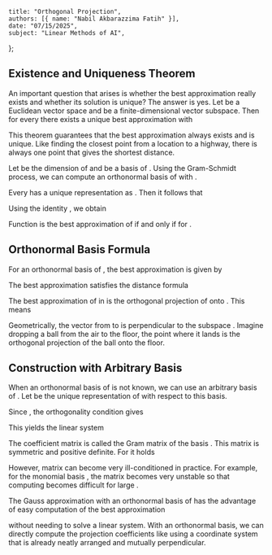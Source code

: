     title: "Orthogonal Projection",
    authors: [{ name: "Nabil Akbarazzima Fatih" }],
    date: "07/15/2025",
    subject: "Linear Methods of AI",
};

## Existence and Uniqueness Theorem

An important question that arises is whether the best approximation really exists and whether its solution is unique? The answer is yes. Let <InlineMath math="V" /> be a Euclidean vector space and <InlineMath math="S \subset V" /> be a finite-dimensional vector subspace. Then for every <InlineMath math="f \in V" /> there exists a unique best approximation <InlineMath math="g \in S" /> with

<BlockMath math="\|f - g\| = \min_{\varphi \in S} \|f - \varphi\|" />

This theorem guarantees that the best approximation always exists and is unique. Like finding the closest point from a location to a highway, there is always one point that gives the shortest distance.

Let <InlineMath math="n" /> be the dimension of <InlineMath math="S" /> and <InlineMath math="\psi_1, \ldots, \psi_n" /> be a basis of <InlineMath math="S" />. Using the Gram-Schmidt process, we can compute an orthonormal basis <InlineMath math="\varphi_1, \ldots, \varphi_n" /> of <InlineMath math="S" /> with <InlineMath math="\langle \varphi_i, \varphi_k \rangle = \delta_{ik}" />. 

Every <InlineMath math="g \in S" /> has a unique representation as <InlineMath math="g = \sum_{i=1}^n \alpha_i \varphi_i" />. Then it follows that

<MathContainer>
<BlockMath math="\|f - g\|^2 = \langle f - g, f - g \rangle = \left\langle f - \sum_{i=1}^n \alpha_i \varphi_i, f - \sum_{k=1}^n \alpha_k \varphi_k \right\rangle" />
<BlockMath math="= \langle f, f \rangle - 2 \sum_{i=1}^n \alpha_i \langle f, \varphi_i \rangle + \sum_{i,k=1}^n \alpha_i \alpha_k \langle \varphi_i, \varphi_k \rangle" />
<BlockMath math="= \|f\|^2 - 2 \sum_{i=1}^n \alpha_i \langle f, \varphi_i \rangle + \sum_{i=1}^n \alpha_i^2" />
</MathContainer>

Using the identity <InlineMath math="(\alpha_i - \langle f, \varphi_i \rangle)^2 = \alpha_i^2 - 2\alpha_i \langle f, \varphi_i \rangle + \langle f, \varphi_i \rangle^2" />, we obtain

<BlockMath math="\|f - g\|^2 = \|f\|^2 - \sum_{i=1}^n \langle f, \varphi_i \rangle^2 + \sum_{i=1}^n (\alpha_i - \langle f, \varphi_i \rangle)^2" />

Function <InlineMath math="g \in S" /> is the best approximation of <InlineMath math="f" /> if and only if <InlineMath math="\alpha_i = \langle f, \varphi_i \rangle" /> for <InlineMath math="i = 1, \ldots, n" />.

## Orthonormal Basis Formula

For an orthonormal basis <InlineMath math="\varphi_1, \ldots, \varphi_n" /> of <InlineMath math="S" />, the best approximation is given by

<BlockMath math="g = \sum_{i=1}^n \langle f, \varphi_i \rangle \varphi_i" />

The best approximation satisfies the distance formula

<BlockMath math="\|f - g\| = \left( \|f\|^2 - \sum_{i=1}^n \langle f, \varphi_i \rangle^2 \right)^{\frac{1}{2}}" />

The best approximation <InlineMath math="g" /> of <InlineMath math="f" /> in <InlineMath math="S" /> is the orthogonal projection of <InlineMath math="f" /> onto <InlineMath math="S" />. This means

<BlockMath math="\langle f - g, \varphi \rangle = 0 \text{ for all } \varphi \in S" />

Geometrically, the vector from <InlineMath math="g" /> to <InlineMath math="f" /> is perpendicular to the subspace <InlineMath math="S" />. Imagine dropping a ball from the air to the floor, the point where it lands is the orthogonal projection of the ball onto the floor.

## Construction with Arbitrary Basis

When an orthonormal basis of <InlineMath math="S" /> is not known, we can use an arbitrary basis <InlineMath math="\psi_1, \ldots, \psi_n" /> of <InlineMath math="S" />. Let <InlineMath math="g = \sum_{i=1}^n \alpha_i \psi_i" /> be the unique representation of <InlineMath math="g" /> with respect to this basis.

Since <InlineMath math="\psi_k \in S" />, the orthogonality condition gives

<BlockMath math="\left\langle f - \sum_{i=1}^n \alpha_i \psi_i, \psi_k \right\rangle = 0, \quad k = 1, \ldots, n" />

This yields the linear system

<BlockMath math="\sum_{i=1}^n \alpha_i \langle \psi_i, \psi_k \rangle = \langle f, \psi_k \rangle, \quad k = 1, \ldots, n" />

The coefficient matrix <InlineMath math="A = (\langle \psi_i, \psi_k \rangle)_{i=1,\ldots,n,k=1,\ldots,n}" /> is called the Gram matrix of the basis <InlineMath math="\psi_1, \ldots, \psi_n" />. This matrix is symmetric and positive definite. For <InlineMath math="\alpha \neq 0" /> it holds

<BlockMath math="\alpha^T A \alpha = \sum_{i,k=1}^n \langle \psi_i, \psi_k \rangle \alpha_i \alpha_k = \left\| \sum_{i=1}^n \alpha_i \psi_i \right\|^2 > 0" />

However, matrix <InlineMath math="A" /> can become very ill-conditioned in practice. For example, for the monomial basis <InlineMath math="1, x, \ldots, x^n" />, the matrix becomes very unstable so that computing <InlineMath math="g" /> becomes difficult for large <InlineMath math="n" />.

The Gauss approximation with an orthonormal basis of <InlineMath math="S" /> has the advantage of easy computation of the best approximation

<MathContainer>
<BlockMath math="g(x) = \sum_{k=1}^n \langle f, \varphi_k \rangle \varphi_k(x)" />
<BlockMath math="= \sum_{k=1}^n \int_a^b f(t) \varphi_k(t) \, dt \, \varphi_k(x)" />
</MathContainer>

without needing to solve a linear system. With an orthonormal basis, we can directly compute the projection coefficients like using a coordinate system that is already neatly arranged and mutually perpendicular.